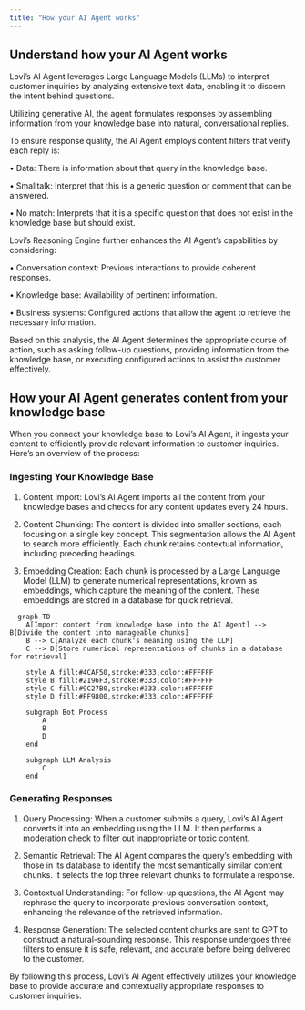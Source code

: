 ```yaml
---
title: "How your AI Agent works"
---
```


## Understand how your AI Agent works

Lovi’s AI Agent leverages Large Language Models (LLMs) to interpret customer inquiries by analyzing extensive text data, enabling it to discern the intent behind questions.

Utilizing generative AI, the agent formulates responses by assembling information from your knowledge base into natural, conversational replies.

To ensure response quality, the AI Agent employs content filters that verify each reply is:

• Data: There is information about that query in the knowledge base.

• Smalltalk: Interpret that this is a generic question or comment that can be answered.

• No match: Interprets that it is a specific question that does not exist in the knowledge base but should exist.

Lovi’s Reasoning Engine further enhances the AI Agent’s capabilities by considering:

• Conversation context: Previous interactions to provide coherent responses.

• Knowledge base: Availability of pertinent information.

• Business systems: Configured actions that allow the agent to retrieve the necessary information.

Based on this analysis, the AI Agent determines the appropriate course of action, such as asking follow-up questions, providing information from the knowledge base, or executing configured actions to assist the customer effectively.

## How your AI Agent generates content from your knowledge base

When you connect your knowledge base to Lovi’s AI Agent, it ingests your content to efficiently provide relevant information to customer inquiries. Here’s an overview of the process:

### Ingesting Your Knowledge Base

1. Content Import: Lovi’s AI Agent imports all the content from your knowledge bases and checks for any content updates every 24 hours.

2. Content Chunking: The content is divided into smaller sections, each focusing on a single key concept. This segmentation allows the AI Agent to search more efficiently. Each chunk retains contextual information, including preceding headings.

3. Embedding Creation: Each chunk is processed by a Large Language Model (LLM) to generate numerical representations, known as embeddings, which capture the meaning of the content. These embeddings are stored in a database for quick retrieval.

```mermaid
  graph TD
    A[Import content from knowledge base into the AI Agent] --> B[Divide the content into manageable chunks]
    B --> C[Analyze each chunk's meaning using the LLM]
    C --> D[Store numerical representations of chunks in a database for retrieval]
    
    style A fill:#4CAF50,stroke:#333,color:#FFFFFF
    style B fill:#2196F3,stroke:#333,color:#FFFFFF
    style C fill:#9C27B0,stroke:#333,color:#FFFFFF
    style D fill:#FF9800,stroke:#333,color:#FFFFFF
    
    subgraph Bot Process
        A
        B
        D
    end
    
    subgraph LLM Analysis
        C
    end
```

### Generating Responses

1. Query Processing: When a customer submits a query, Lovi’s AI Agent converts it into an embedding using the LLM. It then performs a moderation check to filter out inappropriate or toxic content.

2. Semantic Retrieval: The AI Agent compares the query’s embedding with those in its database to identify the most semantically similar content chunks. It selects the top three relevant chunks to formulate a response.

3. Contextual Understanding: For follow-up questions, the AI Agent may rephrase the query to incorporate previous conversation context, enhancing the relevance of the retrieved information.

4. Response Generation: The selected content chunks are sent to GPT to construct a natural-sounding response. This response undergoes three filters to ensure it is safe, relevant, and accurate before being delivered to the customer.

By following this process, Lovi’s AI Agent effectively utilizes your knowledge base to provide accurate and contextually appropriate responses to customer inquiries.

